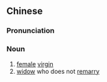 {{also|贞女}}
==Chinese==
{{zh-forms|s=贞女}}

===Pronunciation===
{{zh-pron
|m=zhēnnǚ
|c=zing1 neoi5,zing1 neoi5-2
|cat=n
}}

===Noun===
{{zh-noun}}

# [[female]] [[virgin]]
# [[widow]] who does not [[remarry]]